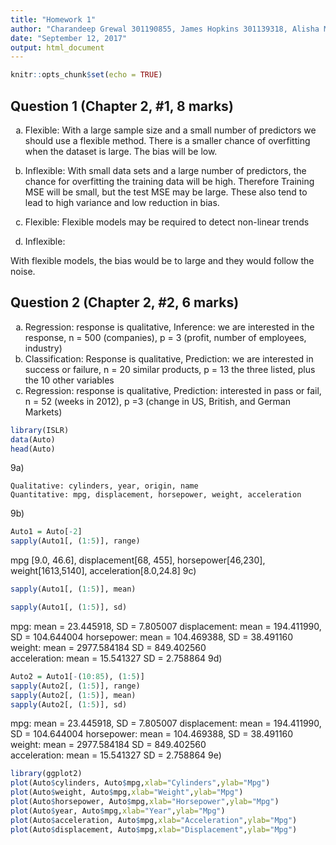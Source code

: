 ```yaml
---
title: "Homework 1"
author: "Charandeep Grewal 301190855, James Hopkins 301139318, Alisha McGrath 301242597"
date: "September 12, 2017"
output: html_document
---
```


```r
knitr::opts_chunk$set(echo = TRUE)
```
## Question 1 (Chapter 2, #1, 8 marks)

(a) Flexible:
With a large sample size and a small number of predictors we should use a flexible method. There is a smaller chance of overfitting when the dataset is large. The bias will be low.

(b) Inflexible:
With small data sets and a large number of predictors, the chance for overfitting the training data will be high. Therefore Training MSE will be small, but the test MSE may be large. These also tend to lead to high variance and low reduction in bias.

(c) Flexible: 
 Flexible models may be required to detect non-linear trends

(d) Inflexible:

   With flexible models, the bias would be to large and they would follow the noise.



## Question 2 (Chapter 2, #2, 6 marks)

(a) 
   Regression: response is qualitative, Inference: we are interested in the response, n = 500 (companies), p = 3 (profit, number of employees, industry)
(b)
   Classification: Response is qualitative, Prediction: we are interested in success or failure,  n = 20 similar products, p = 13 the three listed, plus the 10 other variables
(c)
   Regression: response is qualitative, Prediction: interested in pass or fail, n = 52 (weeks in 2012), p =3 (change in US, British, and German Markets)

```r
library(ISLR)
data(Auto)
head(Auto)
```
9a)

    Qualitative: cylinders, year, origin, name
    Quantitative: mpg, displacement, horsepower, weight, acceleration
9b)
```r
Auto1 = Auto[-2]
sapply(Auto1[, (1:5)], range)
```
mpg [9.0, 46.6], displacement[68, 455], horsepower[46,230], weight[1613,5140], acceleration[8.0,24.8]
9c) 
```r
sapply(Auto1[, (1:5)], mean)

sapply(Auto1[, (1:5)], sd)
```
mpg: mean = 23.445918, SD = 7.805007
displacement: mean = 194.411990, SD = 104.644004
horsepower: mean = 104.469388, SD = 38.491160
weight: mean = 2977.584184 SD = 849.402560  
acceleration: mean = 15.541327 SD = 2.758864
9d)
```r
Auto2 = Auto1[-(10:85), (1:5)]
sapply(Auto2[, (1:5)], range)
sapply(Auto2[, (1:5)], mean)
sapply(Auto2[, (1:5)], sd)
```
mpg: mean = 23.445918, SD = 7.805007
displacement: mean = 194.411990, SD = 104.644004
horsepower: mean = 104.469388, SD = 38.491160
weight: mean = 2977.584184 SD = 849.402560  
acceleration: mean = 15.541327 SD = 2.758864
9e)
```r
library(ggplot2)
plot(Auto$cylinders, Auto$mpg,xlab="Cylinders",ylab="Mpg")
plot(Auto$weight, Auto$mpg,xlab="Weight",ylab="Mpg")
plot(Auto$horsepower, Auto$mpg,xlab="Horsepower",ylab="Mpg")
plot(Auto$year, Auto$mpg,xlab="Year",ylab="Mpg")
plot(Auto$acceleration, Auto$mpg,xlab="Acceleration",ylab="Mpg")
plot(Auto$displacement, Auto$mpg,xlab="Displacement",ylab="Mpg")
```